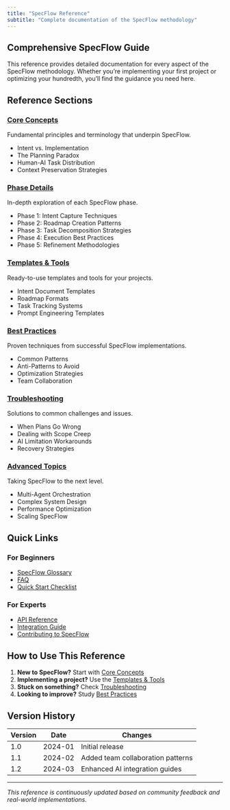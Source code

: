 ```yaml
---
title: "SpecFlow Reference"
subtitle: "Complete documentation of the SpecFlow methodology"
---
```


## Comprehensive SpecFlow Guide

This reference provides detailed documentation for every aspect of the SpecFlow methodology. Whether you're implementing your first project or optimizing your hundredth, you'll find the guidance you need here.

## Reference Sections

### [Core Concepts](concepts.qmd)
Fundamental principles and terminology that underpin SpecFlow.

- Intent vs. Implementation
- The Planning Paradox
- Human-AI Task Distribution
- Context Preservation Strategies

### [Phase Details](phases.qmd)
In-depth exploration of each SpecFlow phase.

- Phase 1: Intent Capture Techniques
- Phase 2: Roadmap Creation Patterns
- Phase 3: Task Decomposition Strategies
- Phase 4: Execution Best Practices
- Phase 5: Refinement Methodologies

### [Templates & Tools](templates.qmd)
Ready-to-use templates and tools for your projects.

- Intent Document Templates
- Roadmap Formats
- Task Tracking Systems
- Prompt Engineering Templates

### [Best Practices](best-practices.qmd)
Proven techniques from successful SpecFlow implementations.

- Common Patterns
- Anti-Patterns to Avoid
- Optimization Strategies
- Team Collaboration

### [Troubleshooting](troubleshooting.qmd)
Solutions to common challenges and issues.

- When Plans Go Wrong
- Dealing with Scope Creep
- AI Limitation Workarounds
- Recovery Strategies

### [Advanced Topics](advanced.qmd)
Taking SpecFlow to the next level.

- Multi-Agent Orchestration
- Complex System Design
- Performance Optimization
- Scaling SpecFlow

## Quick Links

::: {.grid}

::: {.g-col-12 .g-col-md-6}
### For Beginners
- [SpecFlow Glossary](glossary.qmd)
- [FAQ](faq.qmd)
- [Quick Start Checklist](checklist.qmd)
:::

::: {.g-col-12 .g-col-md-6}
### For Experts
- [API Reference](api.qmd)
- [Integration Guide](integrations.qmd)
- [Contributing to SpecFlow](contributing.qmd)
:::

:::

## How to Use This Reference

1. **New to SpecFlow?** Start with [Core Concepts](concepts.qmd)
2. **Implementing a project?** Use the [Templates & Tools](templates.qmd)
3. **Stuck on something?** Check [Troubleshooting](troubleshooting.qmd)
4. **Looking to improve?** Study [Best Practices](best-practices.qmd)

## Version History

| Version | Date | Changes |
|---------|------|---------|
| 1.0 | 2024-01 | Initial release |
| 1.1 | 2024-02 | Added team collaboration patterns |
| 1.2 | 2024-03 | Enhanced AI integration guides |

---

*This reference is continuously updated based on community feedback and real-world implementations.*